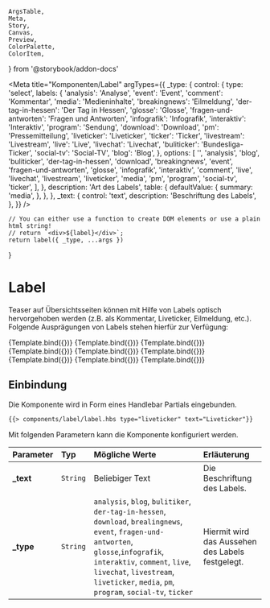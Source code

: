     ArgsTable,
    Meta,
    Story,
    Canvas,
    Preview,
    ColorPalette,
    ColorItem,
} from '@storybook/addon-docs'


<Meta
    title="Komponenten/Label"
    argTypes={{
        _type: {
            control: {
                type: 'select',
                labels: {
                    'analysis': 'Analyse',
                    'event': 'Event',
                    'comment': 'Kommentar',
                    'media': 'Medieninhalte',
                    'breakingnews': 'Eilmeldung',
                    'der-tag-in-hessen': 'Der Tag in Hessen',
                    'glosse': 'Glosse',
                    'fragen-und-antworten': 'Fragen und Antworten',
                    'infografik': 'Infografik',
                    'interaktiv': 'Interaktiv',
                    'program': 'Sendung',
                    'download': 'Download',
                    'pm': 'Pressemitteilung',
                    'liveticker': 'Liveticker',
                    'ticker': 'Ticker',
                    'livestream': 'Livestream',
                    'live': 'Live',
                    'livechat': 'Livechat',
                    'buliticker': 'Bundesliga-Ticker',
                    'social-tv': 'Social-TV',
                    'blog': 'Blog',
                },
                options: [
                    '',
                    'analysis',
                    'blog',
                    'buliticker',
                    'der-tag-in-hessen',
                    'download',
                    'breakingnews',
                    'event',
                    'fragen-und-antworten',
                    'glosse',
                    'infografik',
                    'interaktiv',
                    'comment',
                    'live',
                    'livechat',
                    'livestream',
                    'liveticker',
                    'media',
                    'pm',
                    'program',
                    'social-tv',
                    'ticker',
                ],
            },
            description: 'Art des Labels',
            table: {
                defaultValue: {
                    summary: 'media',
                },
            },
        },
        _text: {
            control: 'text',
            description: 'Beschriftung des Labels',
        },
    }}
/>

    // You can either use a function to create DOM elements or use a plain html string!
    // return `<div>${label}</div>`;
    return label({ _type, ...args })
}

# Label

Teaser auf Übersichtsseiten können mit Hilfe von Labels optisch hervorgehoben werden (z.B. als Kommentar, Liveticker, Eilmeldung, etc.).
Folgende Ausprägungen von Labels stehen hierfür zur Verfügung:

<Preview withToolbar>
    <Story
        name="Download"
        args={{
            _type: 'download',
            _text: 'Download',
        }}
    >
        {Template.bind({})}
    </Story>
    <Story
        name="Eilmeldung"
        args={{
            _type: 'breakingnews',
            _text: 'Eilmeldung',
        }}
    >
        {Template.bind({})}
    </Story>
    <Story
        name="Event"
        args={{
            _type: 'event',
            _text: 'Event',
        }}
    >
        {Template.bind({})}
    </Story>
    <Story
        name="Infografik"
        args={{
            _type: 'infografik',
            _text: 'Infografik',
        }}
    >
        {Template.bind({})}
    </Story>
    <Story
        name="Kommentar"
        args={{
            _type: 'comment',
            _text: 'Kommentar',
        }}
    >
        {Template.bind({})}
    </Story>
    <Story
        name="Liveticker"
        args={{
            _type: 'liveticker',
            _text: 'Liveticker',
        }}
    >
        {Template.bind({})}
    </Story>
    <Story
        name="Media"
        args={{
            _type: 'media',
            _text: 'Media',
        }}
    >
        {Template.bind({})}
    </Story>
    <Story
        name="Pressemitteilung"
        args={{
            _type: 'pm',
            _text: 'Pressemitteilung',
        }}
    >
        {Template.bind({})}
    </Story>
    <Story
        name="Sendung"
        args={{
            _type: 'program',
            _text: 'Sendung',
        }}
    >
        {Template.bind({})}
    </Story>
</Preview>

## Einbindung

Die Komponente wird in Form eines Handlebar Partials eingebunden.

```html
{{> components/label/label.hbs type="liveticker" text="Liveticker"}}
```

Mit folgenden Parametern kann die Komponente konfiguriert werden.

| Parameter  | Typ      | Mögliche Werte                                                                                                                                                                                                                                                     | Erläuterung                                      |
| :--------- | :------- | :----------------------------------------------------------------------------------------------------------------------------------------------------------------------------------------------------------------------------------------------------------------- | :----------------------------------------------- |
| **\_text** | `String` | Beliebiger Text                                                                                                                                                                                                                                                    | Die Beschriftung des Labels.                     |
| **\_type** | `String` | `analysis`, `blog`, `bulitiker`, `der-tag-in-hessen`, `download`, `brealingnews`, `event`, `fragen-und-antworten`, `glosse`,`infografik`, `interaktiv`, `comment`, `live`, `livechat`, `livestream`, `liveticker`, `media`, `pm`, `program`, `social-tv`, `ticker` | Hiermit wird das Aussehen des Labels festgelegt. |
